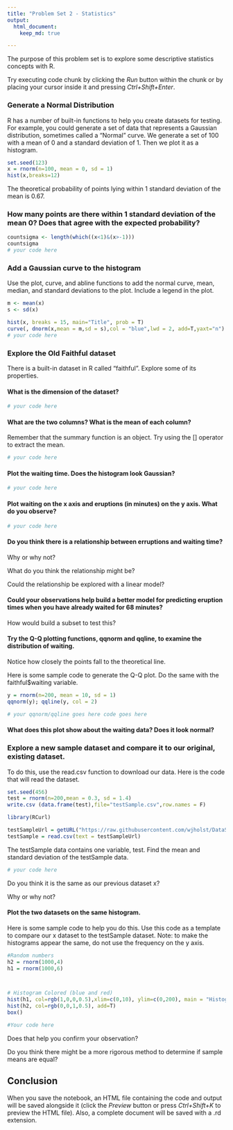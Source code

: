 ---
title: "Problem Set 2 - Statistics"
output:
  html_document:
    keep_md: true

---

The purpose of this problem set is to explore some descriptive statistics concepts with R.

Try executing code chunk by clicking the *Run* button within the chunk or by placing your cursor inside it and pressing *Ctrl+Shift+Enter*. 

### Generate a Normal Distribution

R has a number of built-in functions to help you create datasets for testing. For example, you could generate a set of data that represents a Gaussian distribution, sometimes called a "Normal" curve. We generate a set of 100 with a mean of 0 and a standard deviation of 1. Then we plot it as a histogram.

```{r}
set.seed(123)
x = rnorm(n=100, mean = 0, sd = 1)
hist(x,breaks=12)
```

The theoretical probability of points lying within 1 standard deviation of the mean is 0.67. 

### How many points are there within 1 standard deviation of the mean 0? Does that agree with the expected probability?

```{r}
countsigma <- length(which((x<1)&(x>-1)))
countsigma
# your code here


```

### Add a Gaussian curve to the histogram
Use the plot, curve, and abline functions to add the normal curve, mean, median, and standard deviations to the plot. Include a legend in the plot.

```{r}
m <- mean(x)
s <- sd(x)

hist(x, breaks = 15, main="Title", prob = T)
curve(, dnorm(x,mean = m,sd = s),col = "blue",lwd = 2, add=T,yaxt="n")
# your code here


```

### Explore the Old Faithful dataset

There is a built-in dataset in R called "faithful". Explore some of its properties.

#### What is the dimension of the dataset?

```{r}

# your code here


```

#### What are the two columns? What is the mean of each column?

Remember that the summary function is an object. Try using the [] operator to extract the mean.

```{r}

# your code here


```

#### Plot the waiting time. Does the histogram look Gaussian?

```{r}

# your code here


```


#### Plot waiting on the x axis and eruptions (in minutes) on the y axis. What do you observe?

```{r}

# your code here


```


#### Do you think there is a relationship between erruptions and waiting time? 

Why or why not? 

What do you think the relationship might be? 

Could the relationship be explored with a linear model?

#### Could your observations help build a better model for predicting eruption times when you have already waited for 68 minutes?

How would build a subset to test this?

#### Try the Q-Q plotting functions, qqnorm and qqline, to examine the distribution of waiting.

Notice how closely the points fall to the theoretical line.

Here is some sample code to generate the Q-Q plot. Do the same with the faithful$waiting variable.

```{r}

y = rnorm(n=200, mean = 10, sd = 1)
qqnorm(y); qqline(y, col = 2)

```
```{r}

# your qqnorm/qqline goes here code goes here

```


#### What does this plot show about the waiting data? Does it look normal?

### Explore a new sample dataset and compare it to our original, existing dataset.

To do this, use the read.csv function to download our data. Here is the code that will read the dataset.

```{r}
set.seed(456)
test = rnorm(n=200,mean = 0.3, sd = 1.4)
write.csv (data.frame(test),file="testSample.csv",row.names = F)

library(RCurl)

testSampleUrl = getURL("https://raw.githubusercontent.com/wjholst/DataScienceCurriculum/master/testSample.csv")
testSample = read.csv(text = testSampleUrl)

```

The testSample data contains one variable, test. Find the mean and standard deviation of the testSample data. 

```{r}

# your code here


```


Do you think it is the same as our previous dataset x? 

Why or why not?

#### Plot the two datasets on the same histogram. 
Here is some sample code to help you do this. Use this code as a template to compare our x dataset to the testSample dataset. Note: to make the histograms appear the same, do not use the frequency on the y axis.

```{r}
#Random numbers
h2 = rnorm(1000,4)
h1 = rnorm(1000,6)



# Histogram Colored (blue and red)
hist(h1, col=rgb(1,0,0,0.5),xlim=c(0,10), ylim=c(0,200), main = "Histogram Comparison")
hist(h2, col=rgb(0,0,1,0.5), add=T)
box()

```

```{r}

#Your code here


```



Does that help you confirm your observation? 


Do you think there might be a more rigorous method to determine if sample means are equal?


## Conclusion

When you save the notebook, an HTML file containing the code and output will be saved alongside it (click the *Preview* button or press *Ctrl+Shift+K* to preview the HTML file). Also, a complete document will be saved with a .rd extension. 
